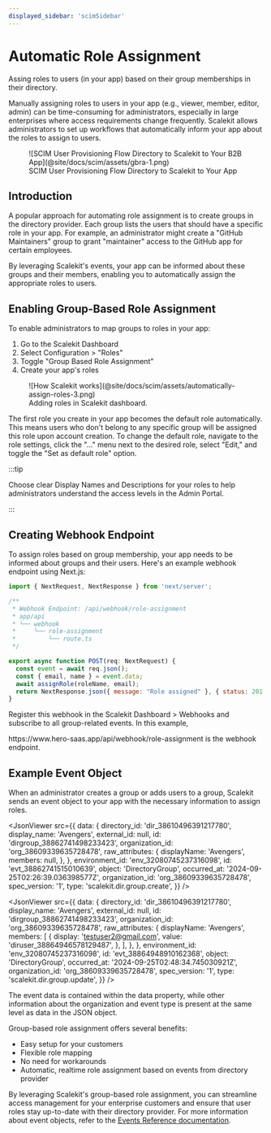 ```yaml
---
displayed_sidebar: 'scimSidebar'
---
```


# Automatic Role Assignment

<Subtitle>
  Assing roles to users (in your app) based on their group memberships in their directory.
</Subtitle>

Manually assigning roles to users in your app (e.g., viewer, member, editor, admin) can be
time-consuming for administrators, especially in large enterprises where access requirements change
frequently. Scalekit allows administrators to set up workflows that automatically inform your app
about the roles to assign to users.

<figure>
  ![SCIM User Provisioning Flow Directory to Scalekit to Your B2B
  App](@site/docs/scim/assets/gbra-1.png)
  <figcaption>SCIM User Provisioning Flow Directory to Scalekit to Your App</figcaption>
</figure>

## Introduction

A popular approach for automating role assignment is to create groups in the directory provider.
Each group lists the users that should have a specific role in your app. For example, an
administrator might create a "GitHub Maintainers" group to grant "maintainer" access to the GitHub
app for certain employees.

By leveraging Scalekit's events, your app can be informed about these groups and their members,
enabling you to automatically assign the appropriate roles to users.

## Enabling Group-Based Role Assignment

To enable administrators to map groups to roles in your app:

1. Go to the Scalekit Dashboard
2. Select Configuration > "Roles"
3. Toggle "Group Based Role Assignment"
4. Create your app's roles

<figure className="width-75">
  ![How Scalekit works](@site/docs/scim/assets/automatically-assign-roles-3.png)
  <figcaption>Adding roles in Scalekit dashboard.</figcaption>
</figure>

The first role you create in your app becomes the default role automatically. This means users who
don't belong to any specific group will be assigned this role upon account creation. To change the
default role, navigate to the role settings, click the "..." menu next to the desired role, select
"Edit," and toggle the "Set as default role" option.

:::tip

Choose clear Display Names and Descriptions for your roles to help administrators understand the
access levels in the Admin Portal.

:::

## Creating Webhook Endpoint

To assign roles based on group membership, your app needs to be informed about groups and their
users. Here's an example webhook endpoint using Next.js:

<CodeWithHeader title="Webhook Endpoint">

<Tabs groupId="tech-stack" queryString>
<TabItem value="nextjs" label="Next.js">

```javascript showLineNumbers
import { NextRequest, NextResponse } from 'next/server';

/**
 * Webhook Endpoint: /api/webhook/role-assignment
 * app/api
 * └── webhook
 *     └── role-assignment
 *         └── route.ts
 */

export async function POST(req: NextRequest) {
  const event = await req.json();
  const { email, name } = event.data;
  await assignRole(roleName, email);
  return NextResponse.json({ message: "Role assigned" }, { status: 201 });
}
```

</TabItem>
</Tabs>
</CodeWithHeader>

Register this webhook in the Scalekit Dashboard > Webhooks and subscribe to all group-related
events. In this example,

<SimpleCode>
  https:<span></span>//www<span></span>.hero-saas.app<span></span>/api/webhook/role-assignment
</SimpleCode>
is the webhook endpoint.

## Example Event Object

When an administrator creates a group or adds users to a group, Scalekit sends an event object to
your app with the necessary information to assign roles.

<CodeWithHeader title="Group Creation Event">

<JsonViewer
  src={{
    data: {
      directory_id: 'dir_38610496391217780',
      display_name: 'Avengers',
      external_id: null,
      id: 'dirgroup_38862741498233423',
      organization_id: 'org_38609339635728478',
      raw_attributes: {
        displayName: 'Avengers',
        members: null,
      },
    },
    environment_id: 'env_32080745237316098',
    id: 'evt_38862741515010639',
    object: 'DirectoryGroup',
    occurred_at: '2024-09-25T02:26:39.036398577Z',
    organization_id: 'org_38609339635728478',
    spec_version: '1',
    type: 'scalekit.dir.group.create',
  }}
/>

</CodeWithHeader>

<CodeWithHeader title="User Addition to Group Event">

<JsonViewer
  src={{
    data: {
      directory_id: 'dir_38610496391217780',
      display_name: 'Avengers',
      external_id: null,
      id: 'dirgroup_38862741498233423',
      organization_id: 'org_38609339635728478',
      raw_attributes: {
        displayName: 'Avengers',
        members: [
          {
            display: 'testuser2@gmail.com',
            value: 'diruser_38864946578129487',
          },
        ],
      },
    },
    environment_id: 'env_32080745237316098',
    id: 'evt_38864948910162368',
    object: 'DirectoryGroup',
    occurred_at: '2024-09-25T02:48:34.745030921Z',
    organization_id: 'org_38609339635728478',
    spec_version: '1',
    type: 'scalekit.dir.group.update',
  }}
/>

</CodeWithHeader>

The event data is contained within the data property, while other information about the organization
and event type is present at the same level as data in the JSON object.

Group-based role assignment offers several benefits:

- Easy setup for your customers
- Flexible role mapping
- No need for workarounds
- Automatic, realtime role assignment based on events from directory provider

By leveraging Scalekit's group-based role assignment, you can streamline access management for your
enterprise customers and ensure that user roles stay up-to-date with their directory provider. For
more information about event objects, refer to the
[Events Reference documentation](/apis#tag/Webhooks).
